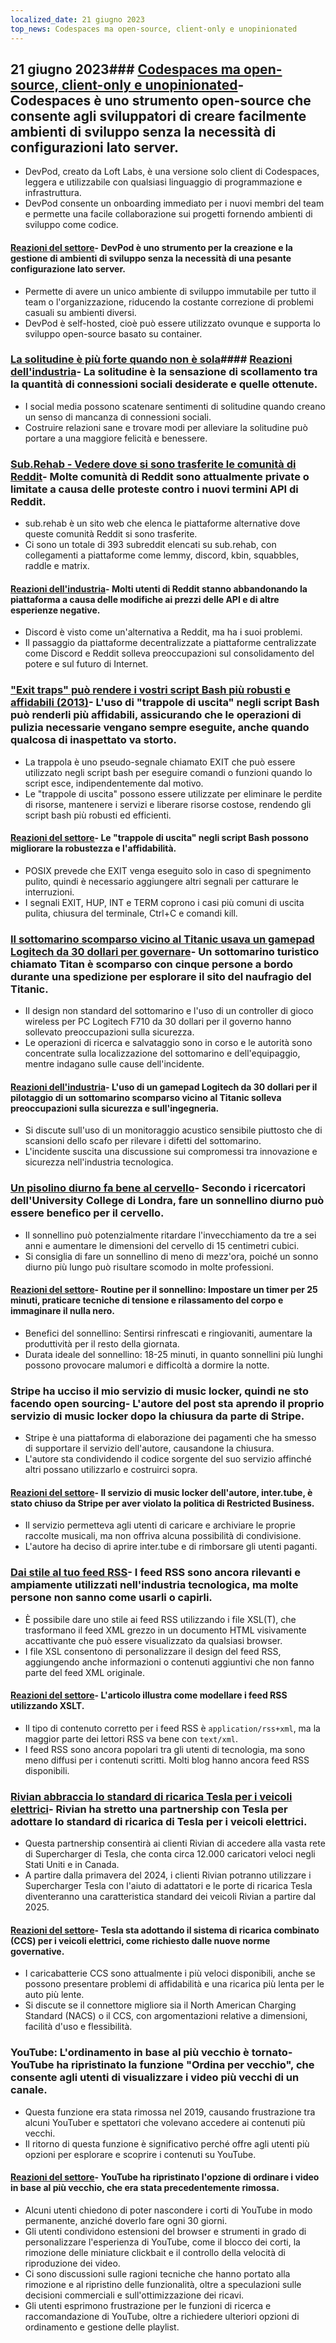```yaml
---
localized_date: 21 giugno 2023
top_news: Codespaces ma open-source, client-only e unopinionated
---
```




<CallToAction />

<Steps>

## 21 giugno 2023### [Codespaces ma open-source, client-only e unopinionated](https://devpod.sh/)- Codespaces è uno strumento open-source che consente agli sviluppatori di creare facilmente ambienti di sviluppo senza la necessità di configurazioni lato server.

- DevPod, creato da Loft Labs, è una versione solo client di Codespaces, leggera e utilizzabile con qualsiasi linguaggio di programmazione e infrastruttura.
- DevPod consente un onboarding immediato per i nuovi membri del team e permette una facile collaborazione sui progetti fornendo ambienti di sviluppo come codice.

#### [Reazioni del settore](http://news.ycombinator.com/item?id=36407477)- DevPod è uno strumento per la creazione e la gestione di ambienti di sviluppo senza la necessità di una pesante configurazione lato server.

- Permette di avere un unico ambiente di sviluppo immutabile per tutto il team o l'organizzazione, riducendo la costante correzione di problemi casuali su ambienti diversi.
- DevPod è self-hosted, cioè può essere utilizzato ovunque e supporta lo sviluppo open-source basato su container.

### [La solitudine è più forte quando non è sola](https://pubmed.ncbi.nlm.nih.gov/37293324/)#### [Reazioni dell'industria](http://news.ycombinator.com/item?id=36403280)- La solitudine è la sensazione di scollamento tra la quantità di connessioni sociali desiderate e quelle ottenute.

- I social media possono scatenare sentimenti di solitudine quando creano un senso di mancanza di connessioni sociali.
- Costruire relazioni sane e trovare modi per alleviare la solitudine può portare a una maggiore felicità e benessere.

### [Sub.Rehab - Vedere dove si sono trasferite le comunità di Reddit](https://sub.rehab/)- Molte comunità di Reddit sono attualmente private o limitate a causa delle proteste contro i nuovi termini API di Reddit.

- sub.rehab è un sito web che elenca le piattaforme alternative dove queste comunità Reddit si sono trasferite.
- Ci sono un totale di 393 subreddit elencati su sub.rehab, con collegamenti a piattaforme come lemmy, discord, kbin, squabbles, raddle e matrix.

#### [Reazioni dell'industria](http://news.ycombinator.com/item?id=36401999)- Molti utenti di Reddit stanno abbandonando la piattaforma a causa delle modifiche ai prezzi delle API e di altre esperienze negative.

- Discord è visto come un'alternativa a Reddit, ma ha i suoi problemi.
- Il passaggio da piattaforme decentralizzate a piattaforme centralizzate come Discord e Reddit solleva preoccupazioni sul consolidamento del potere e sul futuro di Internet.

### ["Exit traps" può rendere i vostri script Bash più robusti e affidabili (2013)](http://redsymbol.net/articles/bash-exit-traps/)- L'uso di "trappole di uscita" negli script Bash può renderli più affidabili, assicurando che le operazioni di pulizia necessarie vengano sempre eseguite, anche quando qualcosa di inaspettato va storto.

- La trappola è uno pseudo-segnale chiamato EXIT che può essere utilizzato negli script bash per eseguire comandi o funzioni quando lo script esce, indipendentemente dal motivo.
- Le "trappole di uscita" possono essere utilizzate per eliminare le perdite di risorse, mantenere i servizi e liberare risorse costose, rendendo gli script bash più robusti ed efficienti.

#### [Reazioni del settore](http://news.ycombinator.com/item?id=36400465)- Le "trappole di uscita" negli script Bash possono migliorare la robustezza e l'affidabilità.

- POSIX prevede che EXIT venga eseguito solo in caso di spegnimento pulito, quindi è necessario aggiungere altri segnali per catturare le interruzioni.
- I segnali EXIT, HUP, INT e TERM coprono i casi più comuni di uscita pulita, chiusura del terminale, Ctrl+C e comandi kill.

### [Il sottomarino scomparso vicino al Titanic usava un gamepad Logitech da 30 dollari per governare](https://arstechnica.com/gaming/2023/06/submarine-missing-near-titanic-used-a-30-logitech-gamepad-for-steering/)- Un sottomarino turistico chiamato Titan è scomparso con cinque persone a bordo durante una spedizione per esplorare il sito del naufragio del Titanic.

- Il design non standard del sottomarino e l'uso di un controller di gioco wireless per PC Logitech F710 da 30 dollari per il governo hanno sollevato preoccupazioni sulla sicurezza.
- Le operazioni di ricerca e salvataggio sono in corso e le autorità sono concentrate sulla localizzazione del sottomarino e dell'equipaggio, mentre indagano sulle cause dell'incidente.

#### [Reazioni dell'industria](http://news.ycombinator.com/item?id=36407781)- L'uso di un gamepad Logitech da 30 dollari per il pilotaggio di un sottomarino scomparso vicino al Titanic solleva preoccupazioni sulla sicurezza e sull'ingegneria.

- Si discute sull'uso di un monitoraggio acustico sensibile piuttosto che di scansioni dello scafo per rilevare i difetti del sottomarino.
- L'incidente suscita una discussione sui compromessi tra innovazione e sicurezza nell'industria tecnologica.

### [Un pisolino diurno fa bene al cervello](https://www.bbc.com/news/health-65950168)- Secondo i ricercatori dell'University College di Londra, fare un sonnellino diurno può essere benefico per il cervello.

- Il sonnellino può potenzialmente ritardare l'invecchiamento da tre a sei anni e aumentare le dimensioni del cervello di 15 centimetri cubici.
- Si consiglia di fare un sonnellino di meno di mezz'ora, poiché un sonno diurno più lungo può risultare scomodo in molte professioni.

#### [Reazioni del settore](http://news.ycombinator.com/item?id=36399503)- Routine per il sonnellino: Impostare un timer per 25 minuti, praticare tecniche di tensione e rilassamento del corpo e immaginare il nulla nero.

- Benefici del sonnellino: Sentirsi rinfrescati e ringiovaniti, aumentare la produttività per il resto della giornata.
- Durata ideale del sonnellino: 18-25 minuti, in quanto sonnellini più lunghi possono provocare malumori e difficoltà a dormire la notte.

### Stripe ha ucciso il mio servizio di music locker, quindi ne sto facendo open sourcing- L'autore del post sta aprendo il proprio servizio di music locker dopo la chiusura da parte di Stripe.

- Stripe è una piattaforma di elaborazione dei pagamenti che ha smesso di supportare il servizio dell'autore, causandone la chiusura.
- L'autore sta condividendo il codice sorgente del suo servizio affinché altri possano utilizzarlo e costruirci sopra.

#### [Reazioni del settore](http://news.ycombinator.com/item?id=36403607)- Il servizio di music locker dell'autore, inter.tube, è stato chiuso da Stripe per aver violato la politica di Restricted Business.

- Il servizio permetteva agli utenti di caricare e archiviare le proprie raccolte musicali, ma non offriva alcuna possibilità di condivisione.
- L'autore ha deciso di aprire inter.tube e di rimborsare gli utenti paganti.

### [Dai stile al tuo feed RSS](https://darekkay.com/blog/rss-styling/)- I feed RSS sono ancora rilevanti e ampiamente utilizzati nell'industria tecnologica, ma molte persone non sanno come usarli o capirli.

- È possibile dare uno stile ai feed RSS utilizzando i file XSL(T), che trasformano il feed XML grezzo in un documento HTML visivamente accattivante che può essere visualizzato da qualsiasi browser.
- I file XSL consentono di personalizzare il design del feed RSS, aggiungendo anche informazioni o contenuti aggiuntivi che non fanno parte del feed XML originale.

#### [Reazioni del settore](http://news.ycombinator.com/item?id=36401854)- L'articolo illustra come modellare i feed RSS utilizzando XSLT.

- Il tipo di contenuto corretto per i feed RSS è `application/rss+xml`, ma la maggior parte dei lettori RSS va bene con `text/xml`.
- I feed RSS sono ancora popolari tra gli utenti di tecnologia, ma sono meno diffusi per i contenuti scritti. Molti blog hanno ancora feed RSS disponibili.

### [Rivian abbraccia lo standard di ricarica Tesla per i veicoli elettrici](https://ev-edition.com/2023/06/rivian-joins-forces-with-tesla-embracing-their-charging-standard-for-electric-vehicles/)- Rivian ha stretto una partnership con Tesla per adottare lo standard di ricarica di Tesla per i veicoli elettrici.

- Questa partnership consentirà ai clienti Rivian di accedere alla vasta rete di Supercharger di Tesla, che conta circa 12.000 caricatori veloci negli Stati Uniti e in Canada.
- A partire dalla primavera del 2024, i clienti Rivian potranno utilizzare i Supercharger Tesla con l'aiuto di adattatori e le porte di ricarica Tesla diventeranno una caratteristica standard dei veicoli Rivian a partire dal 2025.

#### [Reazioni del settore](http://news.ycombinator.com/item?id=36403494)- Tesla sta adottando il sistema di ricarica combinato (CCS) per i veicoli elettrici, come richiesto dalle nuove norme governative.

- I caricabatterie CCS sono attualmente i più veloci disponibili, anche se possono presentare problemi di affidabilità e una ricarica più lenta per le auto più lente.
- Si discute se il connettore migliore sia il North American Charging Standard (NACS) o il CCS, con argomentazioni relative a dimensioni, facilità d'uso e flessibilità.

### YouTube: L'ordinamento in base al più vecchio è tornato- YouTube ha ripristinato la funzione "Ordina per vecchio", che consente agli utenti di visualizzare i video più vecchi di un canale.

- Questa funzione era stata rimossa nel 2019, causando frustrazione tra alcuni YouTuber e spettatori che volevano accedere ai contenuti più vecchi.
- Il ritorno di questa funzione è significativo perché offre agli utenti più opzioni per esplorare e scoprire i contenuti su YouTube.

#### [Reazioni del settore](http://news.ycombinator.com/item?id=36410777)- YouTube ha ripristinato l'opzione di ordinare i video in base al più vecchio, che era stata precedentemente rimossa.

- Alcuni utenti chiedono di poter nascondere i corti di YouTube in modo permanente, anziché doverlo fare ogni 30 giorni.
- Gli utenti condividono estensioni del browser e strumenti in grado di personalizzare l'esperienza di YouTube, come il blocco dei corti, la rimozione delle miniature clickbait e il controllo della velocità di riproduzione dei video.
- Ci sono discussioni sulle ragioni tecniche che hanno portato alla rimozione e al ripristino delle funzionalità, oltre a speculazioni sulle decisioni commerciali e sull'ottimizzazione dei ricavi.
- Gli utenti esprimono frustrazione per le funzioni di ricerca e raccomandazione di YouTube, oltre a richiedere ulteriori opzioni di ordinamento e gestione delle playlist.

</Steps>
